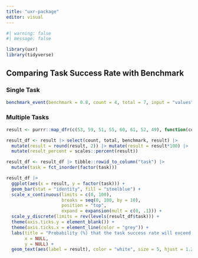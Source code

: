```yaml
---
title: "uxr-package"
editor: visual
---
```


```r
#| warning: false
#| message: false

library(uxr)
library(tidyverse)
```


## Comparing Task Success Rate with Benchmark

### Single Task

```r
benchmark_event(benchmark = 0.8, count = 4, total = 7, input = "values", output = "tibble")
```


### Multiple Tasks


```r
result <- purrr::map_dfr(c(53, 59, 51, 55, 60, 61, 52, 49), function(count) benchmark_event(benchmark = 0.75, count = count, total = 70, input = "values", output = "tibble"))

result_df <- result |> select(count, total, benchmark, result) |> 
  mutate(result = round(result, 2)) |> mutate(result = result*100) |> 
  mutate(result_percent = scales::percent(result))

result_df <- result_df |> tibble::rowid_to_column("task") |> 
  mutate(task = fct_inorder(factor(task))) 

result_df |> 
  ggplot(aes(x = result, y = factor(task))) +
  geom_bar(stat = "identity", fill = "steelblue") +
  scale_x_continuous(limits = c(0, 100), 
                     breaks = seq(0, 100, by = 10), 
                     position = "top",
                     expand = expansion(mult = c(0, .1))) +
  scale_y_discrete(limits = rev(levels(result_df$task))) +
  theme(axis.ticks.y = element_blank()) +
  theme(axis.ticks.x = element_line(color = "grey")) +
  labs(title = "Probability (%) that the task success rate will exceed the benchmark",
       x = NULL,
       y = NULL) +
  geom_text(aes(label = result), color = "white", size = 5, hjust = 1.25)

```

